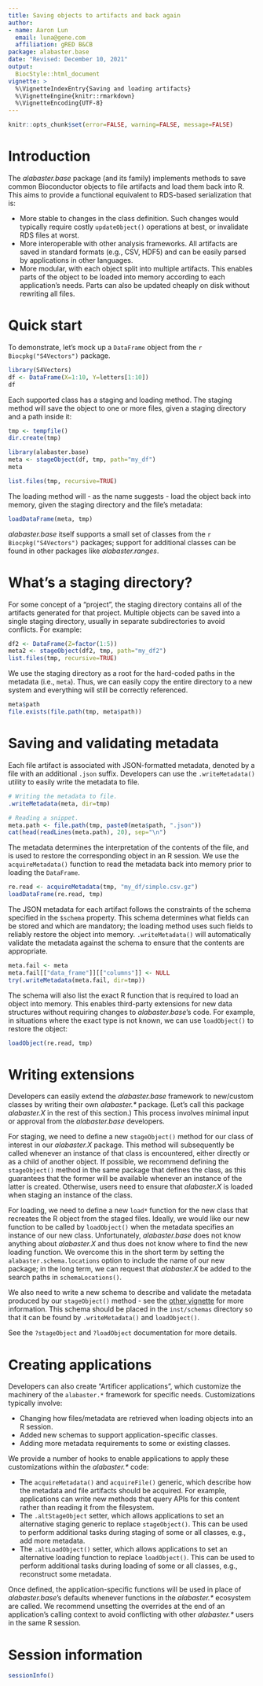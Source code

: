 ```yaml
---
title: Saving objects to artifacts and back again
author:
- name: Aaron Lun
  email: luna@gene.com
  affiliation: gRED B&CB
package: alabaster.base
date: "Revised: December 10, 2021"
output:
  BiocStyle::html_document
vignette: >
  %\VignetteIndexEntry{Saving and loading artifacts}
  %\VignetteEngine{knitr::rmarkdown}
  %\VignetteEncoding{UTF-8}
---
```


```r
knitr::opts_chunk$set(error=FALSE, warning=FALSE, message=FALSE)
```

# Introduction

The _alabaster.base_ package (and its family) implements methods to save common Bioconductor objects to file artifacts and load them back into R.
This aims to provide a functional equivalent to RDS-based serialization that is:

- More stable to changes in the class definition.
  Such changes would typically require costly `updateObject()` operations at best, or invalidate RDS files at worst.
- More interoperable with other analysis frameworks.
  All artifacts are saved in standard formats (e.g., CSV, HDF5) and can be easily parsed by applications in other languages.
- More modular, with each object split into multiple artifacts. 
  This enables parts of the object to be loaded into memory according to each application's needs.
  Parts can also be updated cheaply on disk without rewriting all files.

# Quick start

To demonstrate, let's mock up a `DataFrame` object from the `r Biocpkg("S4Vectors")` package.

```r
library(S4Vectors)
df <- DataFrame(X=1:10, Y=letters[1:10])
df
```

Each supported class has a staging and loading method.
The staging method will save the object to one or more files, given a staging directory and a path inside it:

```r
tmp <- tempfile()
dir.create(tmp)

library(alabaster.base)
meta <- stageObject(df, tmp, path="my_df")
meta

list.files(tmp, recursive=TRUE)
```

The loading method will - as the name suggests - load the object back into memory, given the staging directory and the file's metadata:

```r
loadDataFrame(meta, tmp)
```

_alabaster.base_ itself supports a small set of classes from the `r Biocpkg("S4Vectors")` packages;
support for additional classes can be found in other packages like _alabaster.ranges_.

# What's a staging directory?

For some concept of a "project", the staging directory contains all of the artifacts generated for that project.
Multiple objects can be saved into a single staging directory, usually in separate subdirectories to avoid conflicts.
For example:

```r
df2 <- DataFrame(Z=factor(1:5))
meta2 <- stageObject(df2, tmp, path="my_df2")
list.files(tmp, recursive=TRUE)
```

We use the staging directory as a root for the hard-coded paths in the metadata (i.e., `meta`).
Thus, we can easily copy the entire directory to a new system and everything will still be correctly referenced.

```r
meta$path
file.exists(file.path(tmp, meta$path))
```

# Saving and validating metadata

Each file artifact is associated with JSON-formatted metadata, denoted by a file with an additional `.json` suffix. 
Developers can use the `.writeMetadata()` utility to easily write the metadata to file.

```r
# Writing the metadata to file.
.writeMetadata(meta, dir=tmp)

# Reading a snippet.
meta.path <- file.path(tmp, paste0(meta$path, ".json"))
cat(head(readLines(meta.path), 20), sep="\n")
```

The metadata determines the interpretation of the contents of the file, and is used to restore the corresponding object in an R session.
We use the `acquireMetadata()` function to read the metadata back into memory prior to loading the `DataFrame`.

```r
re.read <- acquireMetadata(tmp, "my_df/simple.csv.gz")
loadDataFrame(re.read, tmp)
```

The JSON metadata for each artifact follows the constraints of the schema specified in the `$schema` property.
This schema determines what fields can be stored and which are mandatory; the loading method uses such fields to reliably restore the object into memory.
`.writeMetadata()` will automatically validate the metadata against the schema to ensure that the contents are appropriate.

```r
meta.fail <- meta
meta.fail[["data_frame"]][["columns"]] <- NULL
try(.writeMetadata(meta.fail, dir=tmp))
```

The schema will also list the exact R function that is required to load an object into memory.
This enables third-party extensions for new data structures without requiring changes to _alabaster.base_'s code.
For example, in situations where the exact type is not known, we can use `loadObject()` to restore the object:

```r
loadObject(re.read, tmp)
```

# Writing extensions

Developers can easily extend the _alabaster.base_ framework to new/custom classes by writing their own _alabaster.\*_ package. 
(Let's call this package _alabaster.X_ in the rest of this section.)
This process involves minimal input or approval from the _alabaster.base_ developers. 

For staging, we need to define a new `stageObject()` method for our class of interest in our _alabaster.X_ package.
This method will subsequently be called whenever an instance of that class is encountered, either directly or as a child of another object.
If possible, we recommend defining the `stageObject()` method in the same package that defines the class,
as this guarantees that the former will be available whenever an instance of the latter is created.
Otherwise, users need to ensure that _alabaster.X_ is loaded when staging an instance of the class.

For loading, we need to define a new `load*` function for the new class that recreates the R object from the staged files.
Ideally, we would like our new function to be called by `loadObject()` when the metadata specifies an instance of our new class.
Unfortunately, _alabaster.base_ does not know anything about _alabaster.X_ and thus does not know where to find the new loading function.
We overcome this in the short term by setting the `alabaster.schema.locations` option to include the name of our new package; 
in the long term, we can request that _alabaster.X_ be added to the search paths in `schemaLocations()`.

We also need to write a new schema to describe and validate the metadata produced by our `stageObject()` method -
see the [other vignette](schemas.html) for more information.
This schema should be placed in the `inst/schemas` directory so that it can be found by `.writeMetadata()` and `loadObject()`.

See the `?stageObject` and `?loadObject` documentation for more details.

# Creating applications

Developers can also create "Artificer applications", which customize the machinery of the `alabaster.*` framework for specific needs.
Customizations typically involve:

- Changing how files/metadata are retrieved when loading objects into an R session.
- Added new schemas to support application-specific classes.
- Adding more metadata requirements to some or existing classes.

We provide a number of hooks to enable applications to apply these customizations within the _alabaster.\*_ code:

- The `acquireMetadata()` and `acquireFile()` generic, which describe how the metadata and file artifacts should be acquired.
  For example, applications can write new methods that query APIs for this content rather than reading it from the filesystem.
- The `.altStageObject` setter, which allows applications to set an alternative staging generic to replace `stageObject()`.
  This can be used to perform additional tasks during staging of some or all classes, e.g., add more metadata.
- The `.altLoadObject()` setter, which allows applications to set an alternative loading function to replace `loadObject()`.
  This can be used to perform additional tasks during loading of some or all classes, e.g., reconstruct some metadata.

Once defined, the application-specific functions will be used in place of _alabaster.base_'s defaults whenever functions in the _alabaster.\*_ ecosystem are called.
We recommend unsetting the overrides at the end of an application's calling context to avoid conflicting with other _alabaster.\*_ users in the same R session.

# Session information {-}

```r
sessionInfo()
```

